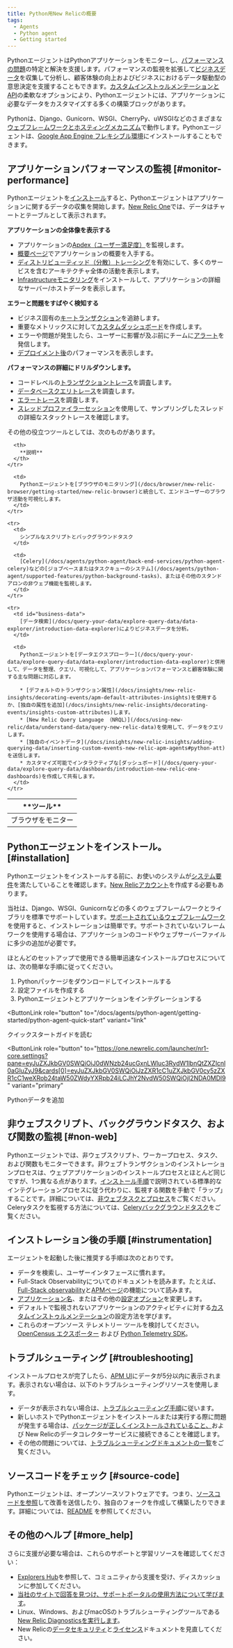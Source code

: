 ```yaml
---
title: Python用New Relicの概要
tags:
  - Agents
  - Python agent
  - Getting started
---
```


PythonエージェントはPythonアプリケーションをモニターし、[パフォーマンスの問題](#monitor-performance)の特定と解決を支援します。パフォーマンスの監視を拡張して[ビジネスデータ](#business-data)を収集して分析し、顧客体験の向上およびビジネスにおけるデータ駆動型の意思決定を支援することもできます。[カスタムインストゥルメンテーションとAPI](/docs/agents/python-agent/custom-instrumentation/python-custom-instrumentation)の柔軟なオプションにより、Pythonエージェントには、アプリケーションに必要なデータをカスタマイズする多くの構築ブロックがあります。

Pythonは、Django、Gunicorn、WSGI、CherryPy、uWSGIなどのさまざまな[ウェブフレ－ムワークとホスティングメカニズム](/docs/agents/python-agent/getting-started/instrumented-python-packages)で動作します。Pythonエージェントは、[Google App Engine フレキシブル環境](/docs/agents/python-agent/hosting-services/install-new-relic-python-agent-gae-flexible-environment)にインストールすることもできます。

## アプリケーションパフォーマンスの監視 [#monitor-performance]

Pythonエージェントを[インストール](#installation)すると、Pythonエージェントはアプリケーションに関するデータの収集を開始します。[New Relic One](/docs/new-relic-one/use-new-relic-one/get-started/introduction-new-relic-one)では、データはチャートとテーブルとして表示されます。

**アプリケーションの全体像を表示する**

* アプリケーションの[Apdex（ユーザー満足度）](/docs/apm/new-relic-apm/apdex/apdex-measuring-user-satisfaction)を監視します。
* [概要ページ](/docs/apm/applications-menu/monitoring/apm-overview-page)でアプリケーションの概要を入手する。
* [ディストリビューティッド（分散）トレーシング](/docs/apm/distributed-tracing/getting-started/introduction-distributed-tracing)を有効にして、多くのサービスを含むアーキテクチャ全体の活動を表示します。
* [Infrastructureモニタリング](/docs/infrastructure/new-relic-infrastructure/getting-started/introduction-new-relic-infrastructure)をインストールして、アプリケーションの詳細なサーバー/ホストデータを表示します。

**エラーと問題をすばやく検知する**

* ビジネス固有の[キートランザクション](/docs/apm/transactions/key-transactions/key-transactions-tracking-important-transactions-or-events)を追跡します。
* 重要なメトリックスに対して[カスタムダッシュボード](/docs/dashboards/new-relic-dashboards/custom-dashboards/custom-dashboards)を作成します。
* エラーや問題が発生したら、ユーザーに影響が及ぶ前にチームに[アラート](/docs/alerts/alert-policies/understanding-alert-policies/alerting-new-relic)を発信します。
* [デプロイメント後](/docs/apm/applications-menu/events/deployments-page)のパフォーマンスを表示します。

**パフォーマンスの詳細にドリルダウンします。**

* コードレベルの[トランザクショントレース](/docs/apm/transactions/transaction-traces/transaction-traces)を調査します。
* [データベースクエリトレース](/apm/transactions/transaction-traces/troubleshoot-sql-statements)を調査します。
* [エラートレース](/docs/apm/applications-menu/events/view-apm-error-analytics)を調査します。
* [スレッドプロファイラーセッション](/docs/apm/applications-menu/events/thread-profiler-tool)を使用して、サンプリングしたスレッドの詳細なスタックトレースを確認します。

その他の役立つツールとしては、次のものがあります。

<Table>
  <thead>
    <tr>
      <th style={{ width: "200px" }}>
        **ツール**
      </th>

      <th>
        **説明**
      </th>
    </tr>
  </thead>

  <tbody>
    <tr>
      <td>
        ブラウザをモニター
      </td>

      <td>
        Pythonエージェントを[ブラウザのモニタリング](/docs/browser/new-relic-browser/getting-started/new-relic-browser)と統合して、エンドユーザーのブラウザ活動を可視化します。
      </td>
    </tr>

    <tr>
      <td>
        シンプルなスクリプトとバックグラウンドタスク
      </td>

      <td>
        [Celery](/docs/agents/python-agent/back-end-services/python-agent-celery)などの[ジョブベースまたはタスクキューのシステム](/docs/agents/python-agent/supported-features/python-background-tasks)、またはその他のスタンドアロンの非ウェブ機能を監視します。
      </td>
    </tr>

    <tr>
      <td id="business-data">
        [データ検索](/docs/query-your-data/explore-query-data/data-explorer/introduction-data-explorer)によりビジネスデータを分析。
      </td>

      <td>
        Pythonエージェントを[データエクスプローラー](/docs/query-your-data/explore-query-data/data-explorer/introduction-data-explorer)と併用して、データを整理、クエリ、可視化して、アプリケーションパフォーマンスと顧客体験に関する主な問題に対応します。

        * [デフォルトのトランザクション属性](/docs/insights/new-relic-insights/decorating-events/apm-default-attributes-insights)を使用するか、[独自の属性を追加](/docs/insights/new-relic-insights/decorating-events/insights-custom-attributes)します。
        * [New Relic Query Language （NRQL）](/docs/using-new-relic/data/understand-data/query-new-relic-data)を使用して、データをクエリします。
        * [独自のイベントデータ](/docs/insights/new-relic-insights/adding-querying-data/inserting-custom-events-new-relic-apm-agents#python-att)を送信します。
        * カスタマイズ可能でインタラクティブな[ダッシュボード](/docs/query-your-data/explore-query-data/dashboards/introduction-new-relic-one-dashboards)を作成して共有します。
      </td>
    </tr>
  </tbody>
</Table>

## Pythonエージェントをインストール。 [#installation]

Pythonエージェントをインストールする前に、お使いのシステムが[システム要件](/docs/agents/python-agent/getting-started/compatibility-requirements-python-agent)を満たしていることを確認します。[New Relicアカウント](/docs/accounts-partnerships/accounts/account-setup/create-your-new-relic-account)を作成する必要もあります。

当社は、Django、WSGI、Gunicornなどの多くのウェブフレームワークとライブラリを標準でサポートしています。[サポートされているウェブフレームワーク](/docs/agents/python-agent/getting-started/instrumented-python-packages)を使用すると、インストレーションは簡単です。サポートされていないフレームワークを使用する場合は、アプリケーションのコードやウェブサーバーファイルに多少の追加が必要です。

ほとんどのセットアップで使用できる簡単迅速なインストールプロセスについては、次の簡単な手順に従ってください。

1. Pythonパッケージをダウンロードしてインストールする
2. 設定ファイルを作成する
3. Pythonエージェントとアプリケーションをインテグレーションする

<ButtonLink
  role="button"
  to="/docs/agents/python-agent/getting-started/python-agent-quick-start"
  variant="link"
>
  クイックスタートガイドを読む
</ButtonLink>

<ButtonLink
  role="button"
  to="https://one.newrelic.com/launcher/nr1-core.settings?pane=eyJuZXJkbGV0SWQiOiJ0dWNzb24ucGxnLWluc3RydW1lbnQtZXZlcnl0aGluZyJ9&cards[0]=eyJuZXJkbGV0SWQiOiJzZXR1cC1uZXJkbGV0cy5zZXR1cC1weXRob24taW50ZWdyYXRpb24iLCJhY2NvdW50SWQiOjI2NDA0MDl9"
  variant="primary"
>
  Pythonデータを追加
</ButtonLink>

## 非ウェブスクリプト、バックグラウンドタスク、および関数の監視 [#non-web]

Pythonエージェントでは、非ウェブスクリプト、ワーカープロセス、タスク、および関数もモニターできます。非ウェブトランザクションのインストレーションプロセスは、ウェブアプリケーションのインストールプロセスとほとんど同じですが、1つ異なる点があります。[インストール手順](/docs/agents/python-agent/getting-started/python-agent-quick-start)で説明されている標準的なインテグレーションプロセスに従う代わりに、監視する関数を手動で「ラップ」することです。詳細については、[非ウェブタスクとプロセス](/docs/agents/python-agent/supported-features/python-background-tasks)をご覧ください。Celeryタスクを監視する方法については、[Celeryバックグラウンドタスク](/docs/agents/python-agent/back-end-services/python-agent-celery)をご覧ください。

## インストレーション後の手順 [#instrumentation]

エージェントを起動した後に推奨する手順は次のとおりです。

* データを検索し、ユーザーインタフェースに慣れます。
* Full-Stack Observabilityについてのドキュメントを読みます。たとえば、[Full-Stack observability](/docs/full-stack-observability/monitor-everything/get-started-new-relic-monitoring-tools/get-started-full-stack-observability)と[APMページ](/docs/apm)の機能について読みます。
* [アプリケーション名](/docs/agents/manage-apm-agents/app-naming/rename-your-application)、またはその他の[設定オプション](/docs/agents/python-agent/installation-configuration/python-agent-configuration)を変更します。
* デフォルトで監視されないアプリケーションのアクティビティに対する[カスタムインストゥルメンテーション](/docs/agents/python-agent/custom-instrumentation/python-custom-instrumentation)の設定方法を学びます。
* これらのオープンソース テレメトリー ツールを検討してください。[OpenCensus エクスポーター](/docs/integrations/open-source-telemetry-integrations/open-source-telemetry-integration-list/new-relics-opencensus-integration) および [Python Telemetry SDK](/docs/data-ingest-apis/get-data-new-relic/new-relic-sdks/telemetry-sdks-send-custom-telemetry-data-new-relic)。

## トラブルシューティング [#troubleshooting]

インストールプロセスが完了したら、[APM UI](/docs/apm/applications-menu/monitoring/apm-overview-page)にデータが5分以内に表示されます。表示されない場合は、以下のトラブルシューティングリソースを使用します。

* データが表示されない場合は、[トラブルシューティング手順](/docs/agents/python-agent/troubleshooting/no-data-appears-python)に従います。
* 新しいホストでPythonエージェントをインストールまたは実行する際に問題が発生する場合は、[パッケージが正しくインストールされていること、](/docs/agents/python-agent/installation-configuration/testing-python-agent)および New Relicのデータコレクターサービスに接続できることを確認します。
* その他の問題については、[トラブルシューティングドキュメントの一覧](/docs/agents/python-agent/troubleshooting/)をご覧ください。

## ソースコードをチェック [#source-code]

Pythonエージェントは、オープンソースソフトウェアです。つまり、[ソースコードを参照](https://github.com/newrelic/newrelic-python-agent "新しいウィンドウにリンクが開きます。")して改善を送信したり、独自のフォークを作成して構築したりできます。詳細については、[README](https://github.com/newrelic/newrelic-python-agent/blob/main/README.rst "新しいウィンドウにリンクが開きます。") を参照してください。

## その他のヘルプ [#more_help]

さらに支援が必要な場合は、これらのサポートと学習リソースを確認してください：

* [Explorers Hub](https://discuss.newrelic.com/)を参照して、コミュニティから支援を受け、ディスカッションに参加してください。
* [当社のサイトで回答を見つけ、サポートポータルの使用方法について学びます](/docs/using-new-relic/welcome-new-relic/get-started/find-help-use-support-portal)。
* Linux、Windows、およびmacOSのトラブルシューティングツールである[New Relic Diagnosticsを実行します](/docs/using-new-relic/cross-product-functions/troubleshooting/new-relic-diagnostics)。
* New Relicの[データセキュリティ](/docs/security)と[ライセンス](/docs/licenses)ドキュメントを見直してください。
